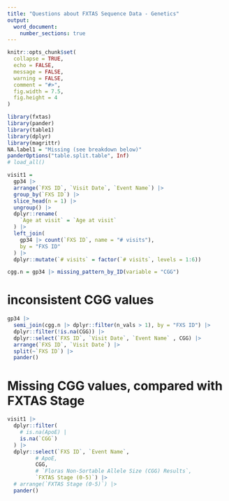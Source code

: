 ```yaml
---
title: "Questions about FXTAS Sequence Data - Genetics"
output: 
  word_document:
    number_sections: true
---
```


```r

knitr::opts_chunk$set(
  collapse = TRUE,
  echo = FALSE,
  message = FALSE,
  warning = FALSE,
  comment = "#>",
  fig.width = 7.5,
  fig.height = 4
)

```

```r
library(fxtas)
library(pander)
library(table1)
library(dplyr)
library(magrittr)
NA.label1 = "Missing (see breakdown below)"
panderOptions("table.split.table", Inf)
# load_all()
```

```r

visit1 = 
  gp34 |> 
  arrange(`FXS ID`, `Visit Date`, `Event Name`) |> 
  group_by(`FXS ID`) |> 
  slice_head(n = 1) |>
  ungroup() |> 
  dplyr::rename(
    `Age at visit` = `Age at visit`
  ) |> 
  left_join(
    gp34 |> count(`FXS ID`, name = "# visits"),
    by = "FXS ID"
  ) |> 
  dplyr::mutate(`# visits` = factor(`# visits`, levels = 1:6))


```

```r
cgg.n = gp34 |> missing_pattern_by_ID(variable = "CGG")
```

# inconsistent CGG values

```r

gp34 |> 
  semi_join(cgg.n |> dplyr::filter(n_vals > 1), by = "FXS ID") |> 
  dplyr::filter(!is.na(CGG)) |> 
  dplyr::select(`FXS ID`, `Visit Date`, `Event Name` , CGG) |> 
  arrange(`FXS ID`, `Visit Date`) |> 
  split(~`FXS ID`) |> 
  pander()

```

# Missing CGG values, compared with FXTAS Stage

```r

visit1 |> 
  dplyr::filter(
    # is.na(ApoE) | 
    is.na(`CGG`) 
  ) |> 
  dplyr::select(`FXS ID`, `Event Name`, 
         # ApoE,
         CGG, 
         # `Floras Non-Sortable Allele Size (CGG) Results`,
         `FXTAS Stage (0-5)`) |> 
  # arrange(`FXTAS Stage (0-5)`) |> 
  pander()

```

